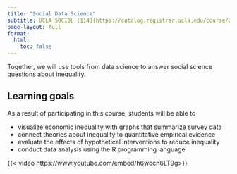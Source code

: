 ```yaml
---
title: "Social Data Science"
subtitle: UCLA SOCIOL [114](https://catalog.registrar.ucla.edu/course/2023/sociol114) (Winter '25)
page-layout: full
format:
  html:
    toc: false
---
```


Together, we will use tools from data science to answer social science questions about inequality.

## Learning goals

As a result of participating in this course, students will be able to

- visualize economic inequality with graphs that summarize survey data
- connect theories about inequality to quantitative empirical evidence
- evaluate the effects of hypothetical interventions to reduce inequality
- conduct data analysis using the R programming language

{{< video https://www.youtube.com/embed/h6wocn6LT9g>}}

